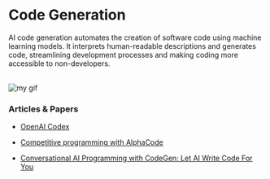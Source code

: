 # Code Generation

AI code generation automates the creation of software code using machine learning models. It interprets human-readable descriptions and generates code, streamlining development processes and making coding more accessible to non-developers.

<br />

<Image src={myGif} alt="my gif"/>

### Articles & Papers

- [OpenAI Codex](https://openai.com/blog/openai-codex)

- [Competitive programming with AlphaCode](https://www.deepmind.com/blog/competitive-programming-with-alphacode)

- [Conversational AI Programming with CodeGen: Let AI Write Code For You](https://blog.salesforceairesearch.com/codegen/)